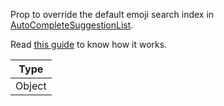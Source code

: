 Prop to override the default emoji search index in [AutoCompleteSuggestionList](../../../../ui-components/autocomplete_suggestion_list.mdx).

Read [this guide](../../../../guides/auto_complete_suggestion_list_customizations.mdx#customize-auto-complete-emoji-search-result) to know how it works.

| Type   |
| ------ |
| Object |
